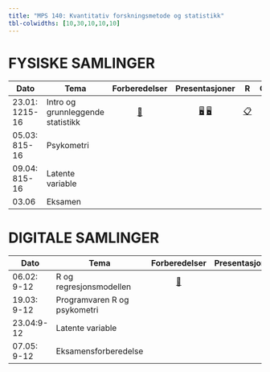 ```yaml
---
title: "MPS 140: Kvantitativ forskningsmetode og statistikk"
tbl-colwidths: [10,30,10,10,10]
---
```


# FYSISKE SAMLINGER

<!-- [📖](samlinger/samling1.qmd "Samling 1")  -->

<!-- [📖](samlinger/samling2.qmd "Samling 2") -->

::: column-screen-inset-right
| Dato           | Tema                              |              Forberedelser               |            Presentasjoner            | R   | Oppgaver |
|------------|------------|:----------:|:----------:|------|:----------:|
| 23.01: 1215-16 | Intro og grunnleggende statistikk | [📖](samlinger/samling1.qmd "Samling 1") | [🖥](slides/slides1.qmd "Foiler 1")  [🖥](slides/stat_review.pdf "Repetisjon") | [📋](R/R1.qmd "R kode")     |    [📋](quiz/samling1_mps140.pdf "Oppg 1")      |
| 05.03: 815-16  | Psykometri                        |                                          |                                    |     |          |
| 09.04: 815-16  | Latente variable                  |                                          |                                    |     |          |
| 03.06          | Eksamen                           |                                          |                                    |     |          |
:::

# DIGITALE SAMLINGER

::: column-screen-inset-right
| Dato        | Tema                         | Forberedelser | Presentasjon | Oppgaver |
|---------------|---------------|:-------------:|:-------------:|:-------------:|
| 06.02: 9-12 |  R og regresjonsmodellen               |    [📖](samlinger/samling2.qmd "Samling 1")            |              |          |
| 19.03: 9-12 | Programvaren R og psykometri |               |              |          |
| 23.04:9-12  | Latente variable             |               |              |          |
| 07.05: 9-12 | Eksamensforberedelse         |               |              |          |
:::
